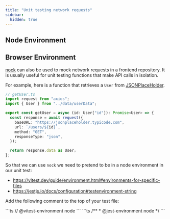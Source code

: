 ```yaml
---
title: "Unit testing network requests"
sidebar:
  hidden: true
---
```



## Node Environment

## Browser Environment

[nock](https://github.com/nock/nock) can also be used to mock network requests in a frontend repository. It is usually useful for unit testing functions that make API calls in isolation.

For example, here is a function that retrieves a `User` from [JSONPlaceHolder](https://jsonplaceholder.typicode.com/).

```ts
// getUser.ts
import request from "axios";
import { User } from "../data/userData";

export const getUser = async (id: User["id"]): Promise<User> => {
  const response = await request({
    baseURL: "https://jsonplaceholder.typicode.com",
    url: `/users/${id}`,
    method: "GET",
    responseType: "json",
  });

  return response.data as User;
};
```

So that we can use `nock` we need to pretend to be in a node environment in our unit test: 
- https://vitest.dev/guide/environment.html#environments-for-specific-files
- https://jestjs.io/docs/configuration#testenvironment-string

Add the following comment to the top of your test file:

<Tabs>
<TabItem label="vitest">
```ts
// @vitest-environment node
```
</TabItem>

<TabItem label="jest">
```ts
/**
 * @jest-environment node
 */
```
</TabItem>
</Tabs>
